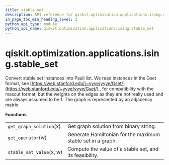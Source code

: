 ```yaml
---
title: stable_set
description: API reference for qiskit.optimization.applications.ising.stable_set
in_page_toc_min_heading_level: 2
python_api_type: module
python_api_name: qiskit.optimization.applications.ising.stable_set
---
```


<span id="module-qiskit.optimization.applications.ising.stable_set" />

<span id="qiskit-optimization-applications-ising-stable-set" />

# qiskit.optimization.applications.ising.stable\_set

Convert stable set instances into Pauli list. We read instances in the Gset format, see [https://web.stanford.edu/\~yyye/yyye/Gset/](https://web.stanford.edu/~yyye/yyye/Gset/) , for compatibility with the maxcut format, but the weights on the edges as they are not really used and are always assumed to be 1. The graph is represented by an adjacency matrix.

**Functions**

|                          |                                                             |
| ------------------------ | ----------------------------------------------------------- |
| `get_graph_solution`(x)  | Get graph solution from binary string.                      |
| `get_operator`(w)        | Generate Hamiltonian for the maximum stable set in a graph. |
| `stable_set_value`(x, w) | Compute the value of a stable set, and its feasibility.     |

